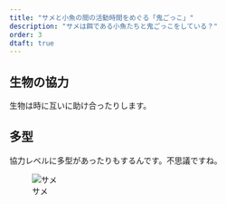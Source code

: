 ```yaml
---
title: "サメと小魚の間の活動時間をめぐる「鬼ごっこ」"
description: "サメは餌である小魚たちと鬼ごっこをしている？"
order: 3
dtaft: true
---
```


## 生物の協力
生物は時に互いに助け合ったりします。

## 多型
協力レベルに多型があったりもするんです。不思議ですね。

![サメ](shark_swim_time/shark.jpg)

